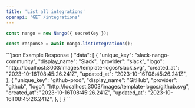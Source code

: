 ```yaml
---
title: 'List all integrations'
openapi: 'GET /integrations'
---
```


<RequestExample>

```ts Node Client
const nango = new Nango({ secretKey });

const response = await nango.listIntegrations();
```

</RequestExample>

<ResponseExample>
```json Example Response
{
  "data": [
    {
      "unique_key": "slack-nango-community",
      "display_name": "Slack",
      "provider": "slack",
      "logo": "http://localhost:3003/images/template-logos/slack.svg",
      "created_at": "2023-10-16T08:45:26.241Z",
      "updated_at": "2023-10-16T08:45:26.241Z",
    },
    {
      "unique_key": "github-prod",
      "display_name": "GitHub",
      "provider": "github",
      "logo": "http://localhost:3003/images/template-logos/github.svg",
      "created_at": "2023-10-16T08:45:26.241Z",
      "updated_at": "2023-10-16T08:45:26.241Z",
    },
  ]
}
```
</ResponseExample>
